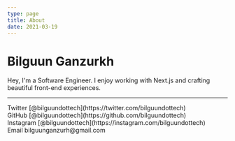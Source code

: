 ```yaml
---
type: page
title: About
date: 2021-03-19
---
```


# Bilguun Ganzurkh

Hey, I'm a Software Engineer. I enjoy working with Next.js and crafting beautiful front-end experiences.

---

<div>
  Twitter [@bilguundottech](https://twitter.com/bilguundottech)
  <br />
  GitHub [@bilguundottech](https://github.com/bilguundottech)
  <br />
  Instagram [@bilguundottech](https://instagram.com/bilguundottech)
  <br />
  Email bilguunganzurh@gmail.com
</div>
